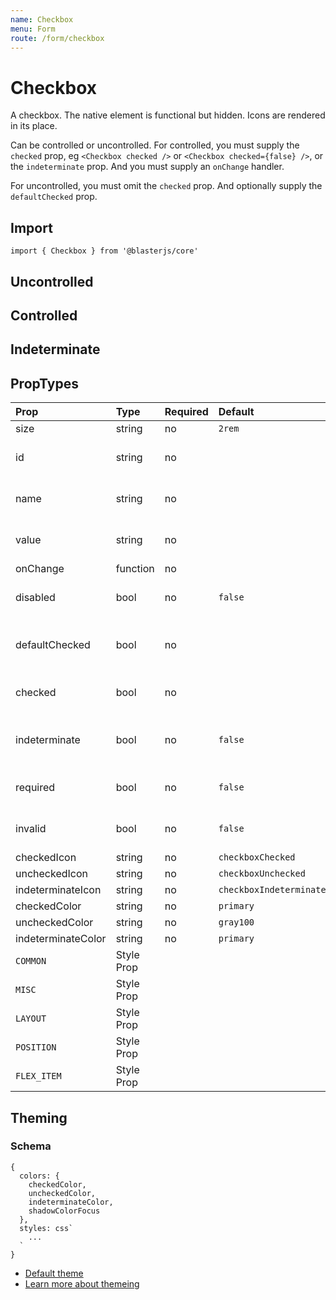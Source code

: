 ```yaml
---
name: Checkbox
menu: Form
route: /form/checkbox
---
```



# Checkbox

A checkbox. The native element is functional but hidden. Icons are rendered
in its place.

Can be controlled or uncontrolled. For controlled, you must supply the
`checked` prop, eg `<Checkbox checked />` or `<Checkbox checked={false} />`,
or the `indeterminate` prop. And you must supply an `onChange` handler.

For uncontrolled, you must omit the `checked` prop.  And optionally supply the
`defaultChecked` prop.

## Import
`import { Checkbox } from '@blasterjs/core'`


## Uncontrolled

<Playground>
    <Checkbox value="alpha" mr={2} />
    <Checkbox defaultChecked value="beta" mr={2} />
    <Checkbox disabled value="gamma" />
</Playground>


## Controlled

<Playground>
    <Checkbox checked value="alpha" mr={2} />
    <Checkbox checked={false} value="beta" mr={2} />
    <Checkbox checked disabled value="gamma" />
</Playground>


## Indeterminate

<Playground>
    <Checkbox value="maybe" indeterminate />
</Playground>


## PropTypes

| Prop | Type | Required | Default | Description |
|:-----|:-----|:---------|:--------|:------------|
| size | string | no | `2rem` | icon size |
| id | string | no | | passed to underlying element |
| name | string | no | | passed to underlying element |
| value | string | no | | passed to underlying element |
| onChange | function | no | | |
| disabled | bool | no | `false` | passed to underlying element |
| defaultChecked | bool | no | | initial checked value when uncontrolled |
| checked | bool | no | | supply this when controlled |
| indeterminate | bool | no | `false` | indeterminate checkboxes must be controlled |
| required | bool | no | `false` | passed to underlying element |
| invalid | bool | no | `false` | passed to underlying element |
| checkedIcon | string | no | `checkboxChecked` | |
| uncheckedIcon | string | no | `checkboxUnchecked` | |
| indeterminateIcon | string | no | `checkboxIndeterminate` | |
| checkedColor | string | no | `primary` | |
| uncheckedColor | string | no | `gray100` | |
| indeterminateColor | string | no | `primary` | |
| `COMMON` | Style Prop |  |  | see [Style Props](/style-props) |
| `MISC` | Style Prop |  |  | see [Style Props](/style-props) |
| `LAYOUT` | Style Prop |  |  | see [Style Props](/style-props) |
| `POSITION` | Style Prop |  |  | see [Style Props](/style-props) |
| `FLEX_ITEM` | Style Prop |  |  | see [Style Props](/style-props) |


## Theming

### Schema
```
{
  colors: {
    checkedColor,
    uncheckedColor,
    indeterminateColor,
    shadowColorFocus
  },
  styles: css`
    ...
  `
}
```

- [Default theme](https://github.com/raster-foundry/blasterjs/tree/master/packages/core/theme/components/checkbox)
- [Learn more about themeing](#)
